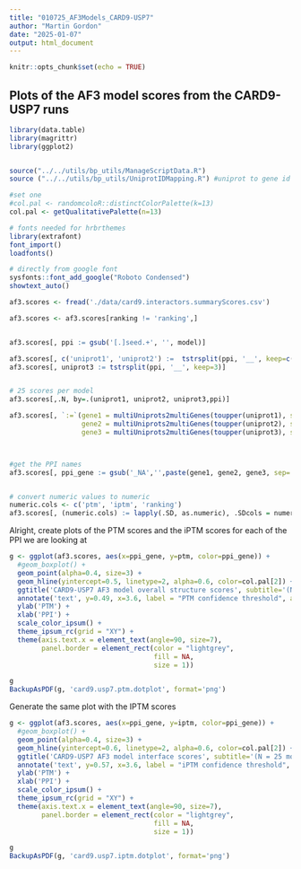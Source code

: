 ```yaml
---
title: "010725_AF3Models_CARD9-USP7"
author: "Martin Gordon"
date: "2025-01-07"
output: html_document
---
```


```r
knitr::opts_chunk$set(echo = TRUE)
```

## Plots of the AF3 model scores from the CARD9-USP7 runs 



```r
library(data.table)
library(magrittr)
library(ggplot2)


source("../../utils/bp_utils/ManageScriptData.R")
source ("../../utils/bp_utils/UniprotIDMapping.R") #uniprot to gene id mapping

#set one
#col.pal <- randomcoloR::distinctColorPalette(k=13)
col.pal <- getQualitativePalette(n=13)

# fonts needed for hrbrthemes
library(extrafont)
font_import()
loadfonts()

# directly from google font
sysfonts::font_add_google("Roboto Condensed")
showtext_auto()
```

```r
af3.scores <- fread('./data/card9.interactors.summaryScores.csv')

af3.scores <- af3.scores[ranking != 'ranking',]


af3.scores[, ppi := gsub('[.]seed.+', '', model)]

af3.scores[, c('uniprot1', 'uniprot2') :=  tstrsplit(ppi, '__', keep=c(1,2))]
af3.scores[, uniprot3 := tstrsplit(ppi, '__', keep=3)]


# 25 scores per model
af3.scores[,.N, by=.(uniprot1, uniprot2, uniprot3,ppi)]

af3.scores[, `:=`(gene1 = multiUniprots2multiGenes(toupper(uniprot1), species='HUMAN'),
                  gene2 = multiUniprots2multiGenes(toupper(uniprot2), species='HUMAN'),
                  gene3 = multiUniprots2multiGenes(toupper(uniprot3), species='HUMAN'))]



#get the PPI names
af3.scores[, ppi_gene := gsub('_NA','',paste(gene1, gene2, gene3, sep='_'))]


# convert numeric values to numeric
numeric.cols <- c('ptm', 'iptm', 'ranking')
af3.scores[, (numeric.cols) := lapply(.SD, as.numeric), .SDcols = numeric.cols]
```
Alright, create plots of the PTM scores and the iPTM scores for each of the PPI we are looking at

```r
g <- ggplot(af3.scores, aes(x=ppi_gene, y=ptm, color=ppi_gene)) +
  #geom_boxplot() +
  geom_point(alpha=0.4, size=3) +
  geom_hline(yintercept=0.5, linetype=2, alpha=0.6, color=col.pal[2]) +
  ggtitle('CARD9-USP7 AF3 model overall structure scores', subtitle='(N = 25 models per structure)') +
  annotate('text', y=0.49, x=3.6, label = "PTM confidence threshold", alpha=0.6, color=col.pal[2]) +
  ylab('PTM') +
  xlab('PPI') +
  scale_color_ipsum() +
  theme_ipsum_rc(grid = "XY") +
  theme(axis.text.x = element_text(angle=90, size=7),
        panel.border = element_rect(color = "lightgrey",
                                    fill = NA,
                                    size = 1))

g
BackupAsPDF(g, 'card9.usp7.ptm.dotplot', format='png')
```
Generate the same plot with the IPTM scores 

```r
g <- ggplot(af3.scores, aes(x=ppi_gene, y=iptm, color=ppi_gene)) +
  #geom_boxplot() +
  geom_point(alpha=0.4, size=3) +
  geom_hline(yintercept=0.6, linetype=2, alpha=0.6, color=col.pal[2]) +
  ggtitle('CARD9-USP7 AF3 model interface scores', subtitle='(N = 25 models per structure)') +
  annotate('text', y=0.57, x=3.6, label = "iPTM confidence threshold", alpha=0.6, color=col.pal[2]) +
  ylab('PTM') +
  xlab('PPI') +
  scale_color_ipsum() +
  theme_ipsum_rc(grid = "XY") +
  theme(axis.text.x = element_text(angle=90, size=7),
        panel.border = element_rect(color = "lightgrey",
                                    fill = NA,
                                    size = 1))

g
BackupAsPDF(g, 'card9.usp7.iptm.dotplot', format='png')
```
```r

```






